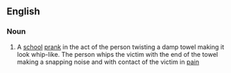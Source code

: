 ==English==


===Noun===
{{en-noun}}

# {{slang}} A [[school]] [[prank]] in the act of the person twisting a damp towel making it look whip-like. The person whips the victim with the end of the towel  making a snapping noise and with contact of the victim in [[pain]]